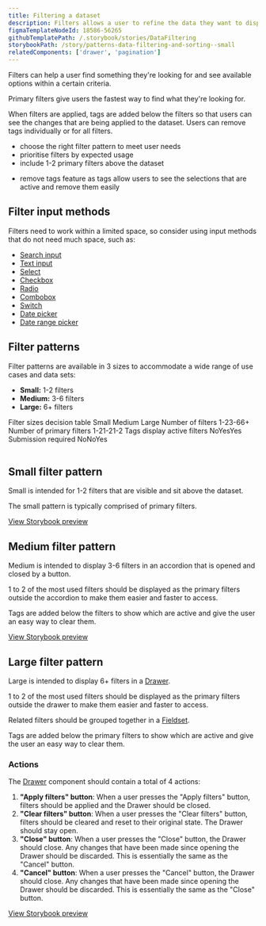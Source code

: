 ```yaml
---
title: Filtering a dataset
description: Filters allows a user to refine the data they want to display in a large dataset by removing any items that do not match their criteria.
figmaTemplateNodeId: 18586-56265
githubTemplatePath: /.storybook/stories/DataFiltering
storybookPath: /story/patterns-data-filtering-and-sorting--small
relatedComponents: ['drawer', 'pagination']
---
```


Filters can help a user find something they're looking for and see available options within a certain criteria.

Primary filters give users the fastest way to find what they're looking for.

When filters are applied, tags are added below the filters so that users can see the changes that are being applied to the dataset. Users can remove tags individually or for all filters.

<DoHeading />

- choose the right filter pattern to meet user needs
- prioritise filters by expected usage
- include 1-2 primary filters above the dataset

<DontHeading />

- remove tags feature as tags allow users to see the selections that are active and remove them easily

## Filter input methods

Filters need to work within a limited space, so consider using input methods that do not need much space, such as:

- [Search input](/component/search-input)
- [Text input](/components/text-input)
- [Select](/components/select)
- [Checkbox](/components/checkbox)
- [Radio](/components/radio)
- [Combobox](/components/combobox)
- [Switch](/components/switch)
- [Date picker](/components/date-picker)
- [Date range picker](/components/date-picker)

## Filter patterns

Filter patterns are available in 3 sizes to accommodate a wide range of use cases and data sets:

- **Small:** 1-2 filters
- **Medium:** 3-6 filters
- **Large:** 6+ filters

<Table>
	<TableCaption>Filter sizes decision table</TableCaption>
	<TableHead>
		<tr>
			<TableCell />
			<TableHeader width="15%" scope="col">
				Small
			</TableHeader>
			<TableHeader width="15%" scope="col">
				Medium
			</TableHeader>
			<TableHeader width="15%" scope="col">
				Large
			</TableHeader>
		</tr>
	</TableHead>
	<TableBody>
		<tr>
			<TableCell as="th" scope="row">
				Number of filters
			</TableCell>
			<TableCell>1-2</TableCell>
			<TableCell>3-6</TableCell>
			<TableCell>6+</TableCell>
		</tr>
		<tr>
			<TableCell as="th" scope="row">
				Number of primary filters
			</TableCell>
			<TableCell>1-2</TableCell>
			<TableCell>1-2</TableCell>
			<TableCell>1-2</TableCell>
		</tr>
		<tr>
			<TableCell as="th" scope="row">
				Tags display active filters
			</TableCell>
			<TableCell>No</TableCell>
			<TableCell>Yes</TableCell>
			<TableCell>Yes</TableCell>
		</tr>
		<tr>
			<TableCell as="th" scope="row">
				Submission required
			</TableCell>
			<TableCell>No</TableCell>
			<TableCell>No</TableCell>
			<TableCell>Yes</TableCell>
		</tr>
	</TableBody>
</Table>

## Small filter pattern

Small is intended for 1-2 filters that are visible and sit above the dataset.

The small pattern is typically comprised of primary filters.

[View Storybook preview](https://design-system.agriculture.gov.au/storybook/index.html?path=/story/patterns-data-filtering-and-sorting--small)

<ImageWithBorder
	src="/img/patterns/filtering-a-dataset-small.png"
	alt="Screenshot of the small filter pattern"
/>

## Medium filter pattern

Medium is intended to display 3-6 filters in an accordion that is opened and closed by a button.

1 to 2 of the most used filters should be displayed as the primary filters outside the accordion to make them easier and faster to access.

Tags are added below the filters to show which are active and give the user an easy way to clear them.

[View Storybook preview](https://design-system.agriculture.gov.au/storybook/index.html?path=/story/patterns-data-filtering-and-sorting--medium)

<ImageWithBorder
	src="/img/patterns/filtering-a-dataset-medium.png"
	alt="Screenshot of the medium filter pattern"
/>

## Large filter pattern

Large is intended to display 6+ filters in a [Drawer](/components/drawer).

1 to 2 of the most used filters should be displayed as the primary filters outside the drawer to make them easier and faster to access.

Related filters should be grouped together in a [Fieldset](/components/fieldset).

Tags are added below the primary filters to show which are active and give the user an easy way to clear them.

### Actions

The [Drawer](/components/drawer) component should contain a total of 4 actions:

1. **"Apply filters" button**: When a user presses the "Apply filters" button, filters should be applied and the Drawer should be closed.
2. **"Clear filters" button**: When a user presses the "Clear filters" button, filters should be cleared and reset to their original state. The Drawer should stay open.
3. **"Close" button**: When a user presses the "Close" button, the Drawer should close. Any changes that have been made since opening the Drawer should be discarded. This is essentially the same as the "Cancel" button.
4. **"Cancel" button**: When a user presses the "Cancel" button, the Drawer should close. Any changes that have been made since opening the Drawer should be discarded. This is essentially the same as the "Close" button.

<ImageWithBorder
	src="/img/patterns/filtering-a-dataset-large.png"
	alt="Screenshot of the large filter pattern"
/>

[View Storybook preview](https://design-system.agriculture.gov.au/storybook/index.html?path=/story/patterns-data-filtering-and-sorting--large)
